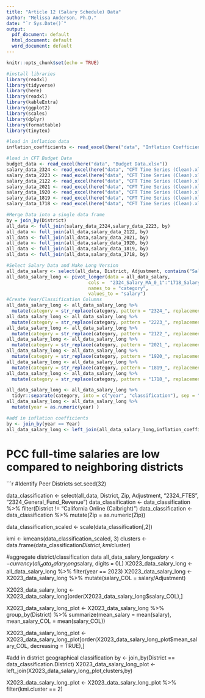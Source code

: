 ```yaml
---
title: "Article 12 (Salary Schedule) Data"
author: "Melissa Anderson, Ph.D."
date: "`r Sys.Date()`"
output:
  pdf_document: default
  html_document: default
  word_document: default
---
```


```r
knitr::opts_chunk$set(echo = TRUE)

#install libraries
library(readxl)
library(tidyverse)
library(here)
library(readxl)
library(kableExtra)
library(ggplot2)
library(scales)
library(dplyr)
library(formattable)
library(tinytex)

#load in inflation data
inflation_coefficients <- read_excel(here("data", "Inflation Coefficients.xlsx"))

#load in CFT Budget Data
budget_data <- read_excel(here("data", "Budget Data.xlsx"))
salary_data_2324 <- read_excel(here("data", "CFT Time Series (Clean).xlsx"), sheet = "2324")
salary_data_2223 <- read_excel(here("data", "CFT Time Series (Clean).xlsx"), sheet = "2223")
salary_data_2122 <- read_excel(here("data", "CFT Time Series (Clean).xlsx"), sheet = "2122")
salary_data_2021 <- read_excel(here("data", "CFT Time Series (Clean).xlsx"), sheet = "2021")
salary_data_1920 <- read_excel(here("data", "CFT Time Series (Clean).xlsx"), sheet = "1920")
salary_data_1819 <- read_excel(here("data", "CFT Time Series (Clean).xlsx"), sheet = "1819")
salary_data_1718 <- read_excel(here("data", "CFT Time Series (Clean).xlsx"), sheet = "1718")

#Merge Data into a single data frame
by = join_by(District)
all_data <- full_join(salary_data_2324,salary_data_2223, by)
all_data <- full_join(all_data,salary_data_2122, by)
all_data <- full_join(all_data,salary_data_2021, by)
all_data <- full_join(all_data,salary_data_1920, by)
all_data <- full_join(all_data,salary_data_1819, by)
all_data <- full_join(all_data,salary_data_1718, by)

#Select Salary Data and Make Long Version
all_data_salary <- select(all_data, District, Adjustment, contains("Salary"))
all_data_salary_long <- pivot_longer(data = all_data_salary, 
                              cols =  "2324_Salary_MA_0_1":"1718_Salary_Doctorate_Max",
                              names_to = "category",
                              values_to = "salary")
#Create Year/Classification Columns
all_data_salary_long <- all_data_salary_long %>% 
  mutate(category = str_replace(category, pattern = "2324_", replacement = "2023-"))
all_data_salary_long <- all_data_salary_long %>% 
  mutate(category = str_replace(category, pattern = "2223_", replacement = "2022-"))
all_data_salary_long <- all_data_salary_long %>% 
  mutate(category = str_replace(category, pattern = "2122_", replacement = "2021-"))
all_data_salary_long <- all_data_salary_long %>% 
  mutate(category = str_replace(category, pattern = "2021_", replacement = "2020-"))
all_data_salary_long <- all_data_salary_long %>% 
  mutate(category = str_replace(category, pattern = "1920_", replacement = "2019-"))
all_data_salary_long <- all_data_salary_long %>% 
  mutate(category = str_replace(category, pattern = "1819_", replacement = "2018-"))
all_data_salary_long <- all_data_salary_long %>% 
  mutate(category = str_replace(category, pattern = "1718_", replacement = "2017-"))

all_data_salary_long <- all_data_salary_long %>% 
  tidyr::separate(category, into = c("year", "classification"), sep = "-")
all_data_salary_long <- all_data_salary_long %>% 
  mutate(year = as.numeric(year) )

#add in inflation coefficients
by <- join_by(year == Year)
all_data_salary_long <- left_join(all_data_salary_long,inflation_coefficients,by)

```

# PCC full-time salaries are low compared to neighboring districts

```r
#Identify Peer Districts
set.seed(32)

data_classification <- select(all_data, District, Zip, Adjustment, "2324_FTES", "2324_General_Fund_Revenue")
data_classification <- data_classification %>% 
  filter(District != "California Online (Calbright)")
data_classification <- data_classification %>% 
  mutate(Zip = as.numeric(Zip))

data_classification_scaled <- scale(data_classification[,2])

kmi <- kmeans(data_classification_scaled, 3)
clusters <- data.frame(data_classification$District, kmi$cluster)


#aggregate district/classification data
all_data_salary_long$salary <- currency(all_data_salary_long$salary, digits = 0L)
X2023_data_salary_long <- all_data_salary_long %>% 
  filter(year == 2023)
X2023_data_salary_long <- X2023_data_salary_long %>% 
  mutate(salary_COL = salary/Adjustment)

X2023_data_salary_long <- X2023_data_salary_long[order(X2023_data_salary_long$salary_COL),]

X2023_data_salary_long_plot <- X2023_data_salary_long %>%
  group_by(District) %>%
  summarize(mean_salary = mean(salary),
            mean_salary_COL = mean(salary_COL))

X2023_data_salary_long_plot <- X2023_data_salary_long_plot[order(X2023_data_salary_long_plot$mean_salary_COL, decreasing = TRUE),]

#add in district geographical classification
by <- join_by(District == data_classification.District)
X2023_data_salary_long_plot <- left_join(X2023_data_salary_long_plot,clusters,by)

X2023_data_salary_long_plot <- X2023_data_salary_long_plot %>% 
  filter(kmi.cluster == 2)
